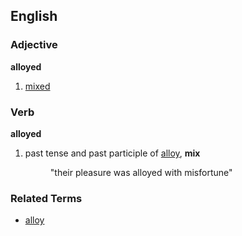 ==English==
===Adjective===
'''alloyed'''

# [[mixed]]

===Verb===
'''alloyed'''

# past tense and past participle of [[alloy]], '''mix'''
#: "their pleasure was alloyed with misfortune"

===Related Terms===
*[[alloy]]